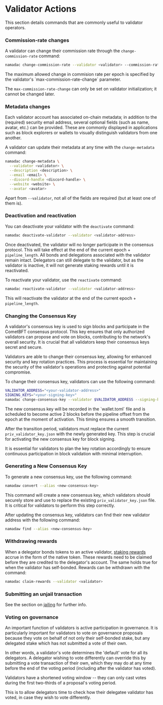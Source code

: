 
# Validator Actions

This section details commands that are commonly useful to validator operators.

### Commission-rate changes

A validator can change their commission rate through the `change-commission-rate` command:

```bash copy
namadac change-commission-rate --validator <validator> --commission-rate <commission-rate>
```

<Callout>
The maximum allowed change in commision rate per epoch is specified by the validator's `max-commission-rate-change` parameter.  

The `max-commission-rate-change` can only be set on validator initialization; it cannot be changed later.
</Callout>


### Metadata changes

Each validator account has associated on-chain metadata; in addition to the (required) security email address, several optional fields (such as name, avatar, etc.) 
can be provided. These are commonly displayed in applications such as block explorers or wallets to visually distinguish validators from one another.  

A validator can update their metadata at any time with the `change-metadata` command:

```bash copy
namadac change-metadata \
  --validator <validator> \
  --description <description> \
  --email <email> \
  --discord-handle <discord-handle> \
  --website <website> \
  --avatar <avatar>
```
Apart from `--validator`, not all of the fields are required (but at least one of them is).

### Deactivation and reactivation

You can deactivate your validator with the `deactivate` command:

```bash copy
namadac deactivate-validator --validator <validator-address>
```
Once deactivated, the validator will no longer participate in the consensus protocol. 
This will take effect at the end of the current epoch + `pipeline_length`. All bonds and delegations associated with the validator remain intact. 
Delegators can still delegate to the validator, but as the validator is inactive, it will not generate staking rewards until it is reactivated.

To reactivate your validator, use the `reactivate` command:

```bash copy
namadac reactivate-validator --validator <validator-address>
```
This will reactivate the validator at the end of the current epoch + `pipeline_length`.

### Changing the Consensus Key
A validator's consensus key is used to sign blocks and participate in the CometBFT consensus protocol. 
This key ensures that only authorized validators can propose and vote on blocks, contributing to the network's overall security. 
It is crucial that all validators keep their consensus keys secret and secure.  

Validators are able to change their consensus key, allowing for enhanced security and key rotation practices. 
This process is essential for maintaining the security of the validator's operations and protecting against potential compromise.

To change their consensus key, validators can use the following command:

```bash
VALIDATOR_ADDRESS="<your-validator-address>"
SIGNING_KEYS="<your-signing-key>"
namadac change-consensus-key --validator $VALIDATOR_ADDRESS --signing-keys $SIGNING_KEYS
```

<Callout type="info" emoji="🔑">
The new consensus key will be recorded in the `wallet.toml` file and is scheduled to become active 2 blocks before the pipeline offset from the epoch at the moment of 
activation. This timing ensures a smooth transition.  

After the transition period, validators must replace the current `priv_validator_key.json` with the newly generated key. 
This step is crucial for activating the new consensus key for block signing.  

It is essential for validators to plan the key rotation accordingly to ensure continuous participation in block validation with minimal interruption.
</Callout>

### Generating a New Consensus Key

To generate a new consensus key, use the following command:

```bash
namadaw convert --alias <new-consensus-key>
```

This command will create a new consensus key, which validators should securely store and use to replace the existing `priv_validator_key.json` file. 
It is critical for validators to perform this step correctly.

After updating the consensus key, validators can find their new validator address with the following command:

```bash
namadaw find --alias <new-consensus-key>
```

### Withdrawing rewards
When a delegator bonds tokens to an active validator, [staking rewards](./staking.mdx) accrue in the form of the native token. These rewards need to be claimed 
before they are credited to the delegator's account. The same holds true for when the validator has self-bonded. Rewards can be withdrawn with the command:

```bash
namadac claim-rewards --validator <validator>
```

### Submitting an unjail transaction
See the section on [jailing](./jailing.mdx) for further info.

### Voting on governance
An important function of validators is active participation in governance. It is particularly important for validators to vote on governance proposals because 
they vote on behalf of not only their self-bonded stake, but any delegated stake which has not submitted a vote of their own.  

In other words, a validator's vote determines the 'default' vote for all its delegators. A delegator wishing to vote differently can override this by submitting a 
vote transaction of their own, which they may do at any time before the end of the voting period (including after the validator has voted).

<Callout type='warning'>
Validators have a shortened voting window -- they can only cast votes during the first two-thirds of a proposal's voting period.  

This is to allow delegators time to check how their delegatee validator has voted, in case they wish to vote differently.
</Callout>
